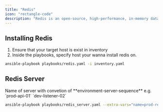 ```yaml
---
title: "Redis"
icon: "rectangle-code"
description: "Redis is an open-source, high-performance, in-memory data store that serves as a key-value database, cache, and message broker."
---
```


## Installing Redis
1. Ensure that your target host is exist in inventory
2. Inside the playbooks, specify host your wanna install redis on.
```bash
ansible-playbook playbooks/redis.yaml -i inventory.yaml
```

## Redis Server

<ResponseField name="name" type="string" required>
  Name of server with convetion of **environment-server-sequence** e.g.
  `prod-api-01` `dev-listener-02`
</ResponseField>

```bash
ansible-playbook playbooks/redis_server.yaml --extra-vars="name=prod-redis-01"
```



